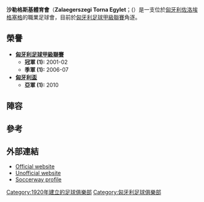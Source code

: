 {{Infobox football club
| clubname   = 沙勒格斯基
| image      = 
| fullname   = Zalaegerszegi Torna Egylet
| short name = ZTE
| founded    = {{start date and age|df=yes|1920}}
| ground     = [[佐洛埃格塞格體操俱樂部競技場|佐洛埃格塞格體操俱樂部競技場]]
| capacity   = 14,000
| chairman   = Ferenc Nagy
| manager    = [[Sándor_Preisinger|Sándor Preisinger]]
| league     = [[匈牙利足球甲級聯賽|匈牙利足球甲級聯賽]]
| season     = 2021–22
| position   = 匈甲，第 8 位
| pattern_la1 = |pattern_b1=|pattern_ra1=
| leftarm1    = FFFFFF|body1=FFFFFF|rightarm1=FFFFFF|shorts1=FFFFFF|socks1=FFFFFF
| pattern_la2 = |pattern_b2=|pattern_ra2=
| leftarm2    = 253FB5|body2=253FB5|rightarm2=253FB5|shorts2=000000|socks2=253FB5
}}

'''沙勒格斯基體育會'''（'''Zalaegerszegi Torna Egylet'''；({{IPA-hu|ˈzɒlɒɛɡɛrsɛɡi tornɒ ɛɟlɛt}}）是一支位於[[匈牙利|匈牙利]][[佐洛埃格塞格|佐洛埃格塞格]]的職業足球會，目前於[[匈牙利足球甲級聯賽|匈牙利足球甲級聯賽]]角逐。

== 榮譽 ==
* '''[[匈牙利足球甲級聯賽|匈牙利足球甲級聯賽]]'''
** '''冠軍 (1): ''' 2001-02
** '''季軍 (1): ''' 2006-07
* '''[[匈牙利盃|匈牙利盃]]'''
** '''亞軍 (1): ''' 2010

== 陣容 ==
{{updated|2021年10月2日}}
{{Fs start}}
{{Fs player|no= 1|nat=HUN|pos=GK|name=[[Patrik_Demjén|Patrik Demjén]]}}
{{Fs player|no= 3|nat=HUN|pos=DF|name=[[Dávid_Kálnoki-Kis|Dávid Kálnoki-Kis]]}}
{{Fs player|no= 4|nat=CRO|pos=DF|name=[[Zoran_Lesjak|Zoran Lesjak]]}}
{{Fs player|no= 5|nat=HUN|pos=DF|name=[[Dávid_Bobál|Dávid Bobál]]}}
{{Fs player|no= 6|nat=MLI|pos=MF|name=[[Bakary_Nimaga|Bakary Nimaga]]}}
{{Fs player|no= 7|nat=HUN|pos=MF|name=[[Alen_Skribek|Alen Skribek]]|other=on loan from [[Puskás_Akadémia_FC|Puskás Akadémia]]}}
{{Fs player|no= 8|nat=HUN|pos=MF|name=[[Mátyás_Tajti|Mátyás Tajti]]}}
{{Fs player|no= 9|nat=HUN|pos=FW|name=[[Márk_Koszta|Márk Koszta]]}}
{{Fs player|no=10|nat=HUN|pos=FW|name=[[Benjamin_Babati|Benjamin Babati]]|other=[[Captain_(association_football)|captain]]}}
{{Fs player|no=11|nat=HUN|pos=FW|name=Péter Beke}}
{{Fs player|no=13|nat=HUN|pos=DF|name=[[Martin_Majnovics|Martin Majnovics]]}}
{{Fs player|no=14|nat=ALB|pos=FW|name=[[Eros_Grezda|Eros Grezda]]|other=on loan from [[NK_Osijek|Osijek]]}}
{{Fs mid}}
{{Fs player|no=16|nat=HUN|pos=FW|name=[[Dávid_Zimonyi|Dávid Zimonyi]]}}
{{Fs player|no=17|nat=HUN|pos=DF|name=[[András_Huszti|András Huszti]]|other=on loan from [[Puskás_Akadémia_FC|Puskás Akadémia]]}}
{{Fs player|no=18|nat=MNE|pos=MF|name=[[Bojan_Sanković|Bojan Sanković]]}}
{{Fs player|no=21|nat=BIH|pos=MF|name=[[Emir_Halilović|Emir Halilović]]}}
{{Fs player|no=23|nat=MKD|pos=MF|name=Daniel Milovanovikj}}
{{Fs player|no=24|nat=HUN|pos=FW|name=László Papp}}
{{Fs player|no=27|nat=HUN|pos=MF|name=[[Bence_Bedi|Bence Bedi]]}}
{{Fs player|no=31|nat=MKD|pos=DF|name=[[Nikola_Serafimov|Nikola Serafimov]]}}
{{Fs player|no=44|nat=HUN|pos=DF|name=Bence Gergényi}}
{{Fs player|no=46|nat=HUN|pos=GK|name=Bence Köcse}}
{{Fs player|no=50|nat=CRO|pos=FW|name=[[Josip_Špoljarić|Josip Špoljarić]]|other=on loan from [[NK_Osijek|Osijek]]}}
{{Fs player|no=70|nat=NGR|pos=FW|name=Meshack Ubochioma}}
{{Fs player|no=95|nat=HUN|pos=GK|name=[[Márton_Gyurján|Márton Gyurján]]}}
{{Fs player|no=97|nat=HUN|pos=FW|name=[[Dániel_Németh_(footballer,_born_2003)|Dániel Németh]]}}
{{Fs end}}

== 參考 ==
{{reflist|colwidth=30em}}

== 外部連結 ==
*[http://www.ztefc.hu Official website] {{Wayback|url=http://www.ztefc.hu/ |date=20200903092422 }} {{hu icon}}
*[http://www.zte.hu Unofficial website] {{Wayback|url=http://www.zte.hu/ |date=20200219065829 }} {{hu icon}}
*[http://www.soccerway.com/teams/hungary/zalaegerszegi-te/ Soccerway profile] {{Wayback|url=http://www.soccerway.com/teams/hungary/zalaegerszegi-te/ |date=20150924171554 }}

{{匈牙利甲組足球聯賽參賽球隊}}

[[Category:1920年建立的足球俱樂部|Category:1920年建立的足球俱樂部]]
[[Category:匈牙利足球俱樂部|Category:匈牙利足球俱樂部]]